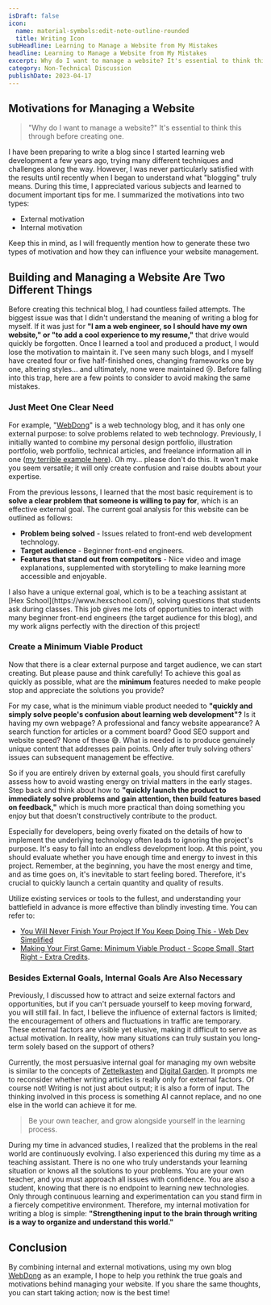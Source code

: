 ```yaml
---
isDraft: false
icon:
  name: material-symbols:edit-note-outline-rounded
  title: Writing Icon
subHeadline: Learning to Manage a Website from My Mistakes
headline: Learning to Manage a Website from My Mistakes
excerpt: Why do I want to manage a website? It's essential to think this through before creating one. Building and managing a website are entirely different skills.
category: Non-Technical Discussion
publishDate: 2023-04-17
---
```


## Motivations for Managing a Website

> "Why do I want to manage a website?" It's essential to think this through before creating one.

I have been preparing to write a blog since I started learning web development a few years ago, trying many different techniques and challenges along the way. However, I was never particularly satisfied with the results until recently when I began to understand what "blogging" truly means. During this time, I appreciated various subjects and learned to document important tips for me. I summarized the motivations into two types:

- External motivation
- Internal motivation

Keep this in mind, as I will frequently mention how to generate these two types of motivation and how they can influence your website management.

## Building and Managing a Website Are Two Different Things

Before creating this technical blog, I had countless failed attempts. The biggest issue was that I didn't understand the meaning of writing a blog for myself. If it was just for **"I am a web engineer, so I should have my own website," or "to add a cool experience to my resume,"** that drive would quickly be forgotten. Once I learned a tool and produced a product, I would lose the motivation to maintain it. I've seen many such blogs, and I myself have created four or five half-finished ones, changing frameworks one by one, altering styles... and ultimately, none were maintained 😢. Before falling into this trap, here are a few points to consider to avoid making the same mistakes.

### Just Meet One Clear Need

For example, "[WebDong](https://www.webdong.dev/)" is a web technology blog, and it has only one external purpose: to solve problems related to web technology. Previously, I initially wanted to combine my personal design portfolio, illustration portfolio, web portfolio, technical articles, and freelance information all in one ([my terrible example here](https://thegroup.netlify.app/)). Oh my... please don't do this. It won't make you seem versatile; it will only create confusion and raise doubts about your expertise.

From the previous lessons, I learned that the most basic requirement is to **solve a clear problem that someone is willing to pay for**, which is an effective external goal. The current goal analysis for this website can be outlined as follows:

- **Problem being solved** - Issues related to front-end web development technology.
- **Target audience** - Beginner front-end engineers.
- **Features that stand out from competitors** - Nice video and image explanations, supplemented with storytelling to make learning more accessible and enjoyable.

<Info type="info">
  I also have a unique external goal, which is to be a teaching assistant at [Hex School](https://www.hexschool.com/),
  solving questions that students ask during classes. This job gives me lots of opportunities to interact with many
  beginner front-end engineers (the target audience for this blog), and my work aligns perfectly with the direction of
  this project!
</Info>

### Create a Minimum Viable Product

Now that there is a clear external purpose and target audience, we can start creating. But please pause and think carefully! To achieve this goal as quickly as possible, what are the **minimum** features needed to make people stop and appreciate the solutions you provide?

For my case, what is the minimum viable product needed to **"quickly and simply solve people's confusion about learning web development"?** Is it having my own webpage? A professional and fancy website appearance? A search function for articles or a comment board? Good SEO support and website speed? None of these 😅. What is needed is to produce genuinely unique content that addresses pain points. Only after truly solving others' issues can subsequent management be effective.

So if you are entirely driven by external goals, you should first carefully assess how to avoid wasting energy on trivial matters in the early stages. Step back and think about how to **"quickly launch the product to immediately solve problems and gain attention, then build features based on feedback,"** which is much more practical than doing something you enjoy but that doesn't constructively contribute to the product.

Especially for developers, being overly fixated on the details of how to implement the underlying technology often leads to ignoring the project's purpose. It's easy to fall into an endless development loop. At this point, you should evaluate whether you have enough time and energy to invest in this project. Remember, at the beginning, you have the most energy and time, and as time goes on, it's inevitable to start feeling bored. Therefore, it's crucial to quickly launch a certain quantity and quality of results.

Utilize existing services or tools to the fullest, and understanding your battlefield in advance is more effective than blindly investing time. You can refer to:

- [You Will Never Finish Your Project If You Keep Doing This - Web Dev Simplified](https://www.youtube.com/watch?v=yB7nFf0Vug8&t=443s)
- [Making Your First Game: Minimum Viable Product - Scope Small, Start Right - Extra Credits](https://www.youtube.com/watch?v=UvCri1tqIxQ).

### Besides External Goals, Internal Goals Are Also Necessary

Previously, I discussed how to attract and seize external factors and opportunities, but if you can't persuade yourself to keep moving forward, you will still fail. In fact, I believe the influence of external factors is limited; the encouragement of others and fluctuations in traffic are temporary. These external factors are visible yet elusive, making it difficult to serve as actual motivation. In reality, how many situations can truly sustain you long-term solely based on the support of others?

Currently, the most persuasive internal goal for managing my own website is similar to the concepts of [Zettelkasten](https://zh.wikipedia.org/zh-tw/%E5%8D%A1%E7%89%87%E7%9B%92%E7%AD%86%E8%A8%98%E6%B3%95) and [Digital Garden](https://maggieappleton.com/garden-history). It prompts me to reconsider whether writing articles is really only for external factors. Of course not! Writing is not just about output; it is also a form of input. The thinking involved in this process is something AI cannot replace, and no one else in the world can achieve it for me.

> Be your own teacher, and grow alongside yourself in the learning process.

During my time in advanced studies, I realized that the problems in the real world are continuously evolving. I also experienced this during my time as a teaching assistant. There is no one who truly understands your learning situation or knows all the solutions to your problems. You are your own teacher, and you must approach all issues with confidence. You are also a student, knowing that there is no endpoint to learning new technologies. Only through continuous learning and experimentation can you stand firm in a fiercely competitive environment. Therefore, my internal motivation for writing a blog is simple: **"Strengthening input to the brain through writing is a way to organize and understand this world."**

## Conclusion

By combining internal and external motivations, using my own blog [WebDong](https://www.webdong.dev/) as an example, I hope to help you rethink the true goals and motivations behind managing your website. If you share the same thoughts, you can start taking action; now is the best time!
